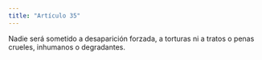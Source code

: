```yaml
---
title: "Artículo 35"
---
```


Nadie será sometido a desaparición forzada, a torturas ni a tratos o penas crueles,
inhumanos o degradantes.